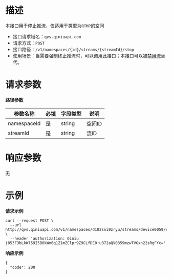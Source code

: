 # **描述**
本接口用于停止推流，仅适用于类型为`RTMP`的空间 
* 接口请求域名：`qvs.qiniuapi.com`
* 请求方式：`POST`
* 接口路径：`/v1/namespaces/{id}/streams/{streamId}/stop`
* 使用场景：当需要强制终止推流时，可以调用此接口；本接口可以被[禁用流](https://developer.qiniu.io/qvs/6738/disable-the-flow)替代。

# **请求参数**
**路径参数**

|参数名称|必填|字段类型|说明|
|---|---|---|---|
|namespaceId|是|string|空间ID
|streamId|是|string|流ID


# **响应参数**
无
# **示例**

**请求示例**

```
curl --request POST \
  --url http://qvs.qiniuapi.com/v1/namespaces/d102sni9zryu/streams/device0059/stop \
  --header 'authorization: Qiniu j853F3bLkWl59I5BOkWm6q1Z1mZClpr9Z9CLfDE0:u372aQV0359mzwTVGxn22sRgFYc='
```

**响应示例**

```
{
  "code": 200
}
```